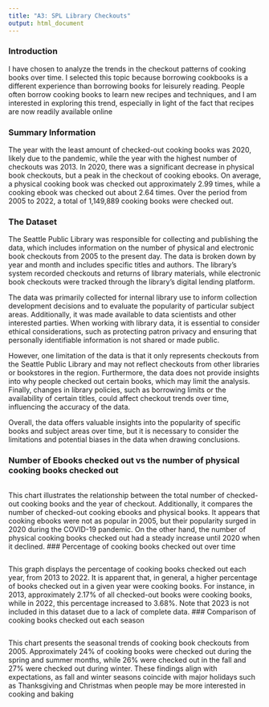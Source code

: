 ```yaml
---
title: "A3: SPL Library Checkouts"
output: html_document
---
```


### Introduction

I have chosen to analyze the trends in the checkout patterns of cooking books over time. I selected this topic because borrowing cookbooks is a different experience than borrowing books for leisurely reading. People often borrow cooking books to learn new recipes and techniques, and I am interested in exploring this trend, especially in light of the fact that recipes are now readily available online

### Summary Information

The year with the least amount of checked-out cooking books was 2020, likely due to the pandemic, while the year with the highest number of checkouts was 2013. In 2020, there was a significant decrease in physical book checkouts, but a peak in the checkout of cooking ebooks. On average, a physical cooking book was checked out approximately 2.99 times, while a cooking ebook was checked out about 2.64 times. Over the period from 2005 to 2022, a total of 1,149,889 cooking books were checked out.

### The Dataset

The Seattle Public Library was responsible for collecting and publishing the data, which includes information on the number of physical and electronic book checkouts from 2005 to the present day. The data is broken down by year and month and includes specific titles and authors. The library's system recorded checkouts and returns of library materials, while electronic book checkouts were tracked through the library's digital lending platform.

The data was primarily collected for internal library use to inform collection development decisions and to evaluate the popularity of particular subject areas. Additionally, it was made available to data scientists and other interested parties. When working with library data, it is essential to consider ethical considerations, such as protecting patron privacy and ensuring that personally identifiable information is not shared or made public.

However, one limitation of the data is that it only represents checkouts from the Seattle Public Library and may not reflect checkouts from other libraries or bookstores in the region. Furthermore, the data does not provide insights into why people checked out certain books, which may limit the analysis. Finally, changes in library policies, such as borrowing limits or the availability of certain titles, could affect checkout trends over time, influencing the accuracy of the data.

Overall, the data offers valuable insights into the popularity of specific books and subject areas over time, but it is necessary to consider the limitations and potential biases in the data when drawing conclusions.


### Number of Ebooks checked out vs the number of physical cooking books checked out


```r

```
This chart illustrates the relationship between the total number of checked-out cooking books and the year of checkout. Additionally, it compares the number of checked-out cooking ebooks and physical books. It appears that cooking ebooks were not as popular in 2005, but their popularity surged in 2020 during the COVID-19 pandemic. On the other hand, the number of physical cooking books checked out had a steady increase until 2020 when it declined.
### Percentage of cooking books checked out over time

```r
```
This graph displays the percentage of cooking books checked out each year, from 2013 to 2022. It is apparent that, in general, a higher percentage of books checked out in a given year were cooking books. For instance, in 2013, approximately 2.17% of all checked-out books were cooking books, while in 2022, this percentage increased to 3.68%. Note that 2023 is not included in this dataset due to a lack of complete data. 
### Comparison of cooking books checked out each season

```r
```
This chart presents the seasonal trends of cooking book checkouts from 2005. Approximately 24% of cooking books were checked out during the spring and summer months, while 26% were checked out in the fall and 27% were checked out during winter. These findings align with expectations, as fall and winter seasons coincide with major holidays such as Thanksgiving and Christmas when people may be more interested in cooking and baking

